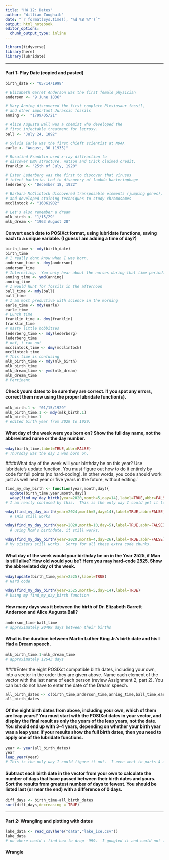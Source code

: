 ```yaml
---
title: "HW 12: Dates"
author: "William Zoughaib"
date: "`r format(Sys.time(), '%d %B %Y')`"
output: html_notebook
editor_options: 
  chunk_output_type: inline
---
```

```r
library(tidyverse)
library(here)
library(lubridate)
```
***
#### Part 1: Play Date (copied and pasted)
```r
birth_date <- "05/14/1998"

# Elizabeth Garret Anderson was the first female physician
anderson <- "9 June 1836"

# Mary Anning discovered the first complete Plesiosaur fossil, 
# and other important Jurassic fossils
anning <-  "1799/05/21"

# Alice Augusta Ball was a chemist who developed the
# first injectable treatment for leprosy.
ball <- "July 24, 1892"

# Sylvia Earle was the first chieft scientist at NOAA
earle <- "August, 30 (1935)"

# Rosalind Franklin used x-ray diffraction to 
# discover DNA structure. Watson and Crick claimed credit.
franklin <- "25th of July, 1920"

# Ester Lederberg was the first to discover that viruses 
# infect bacteria. Led to discovery of lambda bacteriophage
lederberg <- "December 18, 1922"

# Barbara McClintock discovered transposable elements (jumping genes),
# and developed staining techniques to study chromosomes
mcclintock <- "16061902"

# Let's also remember a dream
mlk_birth <- "1/15/29"
mlk_dream <- "1963 August 28"
```
#### Convert each date to POSIXct format, using lubridate functions, saving each to a unique variable.  (I guess I am adding a time of day?)
```r
birth_time <- mdy(birth_date)
birth_time
# I really dont know when I was born.  
anderson_time <- dmy(anderson)
anderson_time
# Interesting.  You only hear about the nurses during that time period. 
anning_time <- ymd(anning)
anning_time
# I would hunt for fossils in the afternoon
ball_time <- mdy(ball)
ball_time
# I am most preductive with science in the morning
earle_time <- mdy(earle)
earle_time
# Lunch time
franklin_time <- dmy(franklin)
franklin_time
# nasty little hobbitses
lederberg_time <- mdy(lederberg)
lederberg_time
# oof, i ran out
mcclintock_time <- dmy(mcclintock)
mcclintock_time
# This time is confusing
mlk_birth_time <- mdy(mlk_birth)
mlk_birth_time
mlk_dream_time <- ymd(mlk_dream)
mlk_dream_time
# Pertinent
```
#### Check yours dates to be sure they are correct. If you spot any errors, correct them now using the proper lubridate function(s).
```r
mlk_birth.1 <- "01/15/1929"
mlk_birth_time.1 <- mdy(mlk_birth.1)
mlk_birth_time.1
# edited birth year from 2029 to 1929.  
```
#### What day of the week were you born on? Show the full day name, not the abbreviated name or the day number.
```r
wday(birth_time,label=TRUE,abbr=FALSE)
# Thursday was the day I was born on.  
```
####What day of the week will your birthday be on this year? Use lubridate’s update function. You must figure out how to do it entirely by code for full points (no hard-coding). In other words, you code should work just as well next year or five years in the future, without editing.`
```r
find_my_day_birth <- function(year,month,day){
  update(birth_time,year,month,day)}
  wday(find_my_day_birth(year=2020,month=5,day=14),label=TRUE,abbr=FALSE)
# I am really confused by this.  This is the only way I could get it to work without errors. My birthday fell on a Thursday this year.   
```
```r
wday(find_my_day_birth(year=2024,month=5,day=14),label=TRUE,abbr=FALSE)
  # THis still works
```
```r
wday(find_my_day_birth(year=2020,month=10,day=5),label=TRUE,abbr=FALSE)
  # using Mom's birthdate, it still works.  
```
```r
wday(find_my_day_birth(year=2020,month=4,day=26),label=TRUE,abbr=FALSE)
# My sisters still works.  Sorry for all these extra code chunks.  
```
#### What day of the week would your birthday be on in the Year 2525, if Man is still alive? How old would you be? Here you may hard-code 2525. Show the abbreviated day of the week.
```r
wday(update(birth_time,year=2525),label=TRUE)
# Hard code
```
```r
wday(find_my_day_birth(year=2525,month=5,day=14),label=TRUE)
# Using my find_my_day_birth function
```
#### How many days was it between the birth of Dr. Elizabeth Garrett Anderson and Alice Augusta Ball?
```r
anderson_time-ball_time
# approximately 20499 days between their births
```
#### What is the duration between Martin Luther King Jr.’s birth date and his I Had a Dream speech.
```r
mlk_birth_time.1-mlk_dream_time
# approximately 12643 days
```
####Enter the eight POSIXct compatible birth dates, including your own, into a vector in the order they are given above. Name each element of the vector with the last name of each person (review Assignment 2, part 2). You can but do not have to enter the date of the Dream speech.
```r
all_birth_dates <- c(birth_time,anderson_time,anning_time,ball_time,earle_time,franklin_time,lederberg_time,mcclintock_time,mlk_birth_time.1,mlk_dream_time)
all_birth_dates
```
#### Of the eight birth dates from above, including your own, which of them are leap years? You must start with the POSIXct dates in your vector, and display the final result as only the years of the leap years, not the date. You should end up with 3-4 years, depending on whether your birth year was a leap year. If your results show the full birth dates, then you need to apply one of the lubridate functions.
```r
year <- year(all_birth_dates)
year
leap_year(year)
# This is the only way I could figure it out.  I even went to parts 4 and 5 of CH16.  1836, 1892, 1920 are the leap years.  
```
#### Subtract each birth date in the vector from your own to calculate the number of days that have passed between their birth dates and yours. Sort the results from greatest number of days to fewest. You should be listed last (or near the end) with a difference of 0 days.
```r
diff_days <- birth_time-all_birth_dates
sort(diff_days,decreasing = TRUE)
```
***
#### Part 2: Wrangling and plotting with dates
```r
lake_data <- read_csv(here("data","lake_ice.csv")) 
lake_data
# no where could i find how to drop -999.  I googled it and could not find anything concrete.  I decided to just remove the columns then.    
```
#### Wrangle
```r

```



